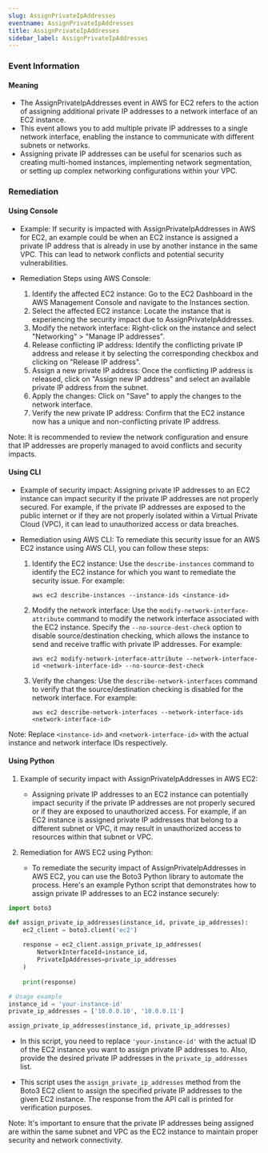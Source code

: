 ```yaml
--- 
slug: AssignPrivateIpAddresses
eventname: AssignPrivateIpAddresses
title: AssignPrivateIpAddresses
sidebar_label: AssignPrivateIpAddresses
---
```

                       
### Event Information

#### Meaning

- The AssignPrivateIpAddresses event in AWS for EC2 refers to the action of assigning additional private IP addresses to a network interface of an EC2 instance.
- This event allows you to add multiple private IP addresses to a single network interface, enabling the instance to communicate with different subnets or networks.
- Assigning private IP addresses can be useful for scenarios such as creating multi-homed instances, implementing network segmentation, or setting up complex networking configurations within your VPC.

### Remediation

#### Using Console

- Example: If security is impacted with AssignPrivateIpAddresses in AWS for EC2, an example could be when an EC2 instance is assigned a private IP address that is already in use by another instance in the same VPC. This can lead to network conflicts and potential security vulnerabilities.

- Remediation Steps using AWS Console:
  1. Identify the affected EC2 instance: Go to the EC2 Dashboard in the AWS Management Console and navigate to the Instances section.
  2. Select the affected EC2 instance: Locate the instance that is experiencing the security impact due to AssignPrivateIpAddresses.
  3. Modify the network interface: Right-click on the instance and select "Networking" > "Manage IP addresses".
  4. Release conflicting IP address: Identify the conflicting private IP address and release it by selecting the corresponding checkbox and clicking on "Release IP address".
  5. Assign a new private IP address: Once the conflicting IP address is released, click on "Assign new IP address" and select an available private IP address from the subnet.
  6. Apply the changes: Click on "Save" to apply the changes to the network interface.
  7. Verify the new private IP address: Confirm that the EC2 instance now has a unique and non-conflicting private IP address.

Note: It is recommended to review the network configuration and ensure that IP addresses are properly managed to avoid conflicts and security impacts.

#### Using CLI

- Example of security impact: Assigning private IP addresses to an EC2 instance can impact security if the private IP addresses are not properly secured. For example, if the private IP addresses are exposed to the public internet or if they are not properly isolated within a Virtual Private Cloud (VPC), it can lead to unauthorized access or data breaches.

- Remediation using AWS CLI: To remediate this security issue for an AWS EC2 instance using AWS CLI, you can follow these steps:

  1. Identify the EC2 instance: Use the `describe-instances` command to identify the EC2 instance for which you want to remediate the security issue. For example:
     ```
     aws ec2 describe-instances --instance-ids <instance-id>
     ```

  2. Modify the network interface: Use the `modify-network-interface-attribute` command to modify the network interface associated with the EC2 instance. Specify the `--no-source-dest-check` option to disable source/destination checking, which allows the instance to send and receive traffic with private IP addresses. For example:
     ```
     aws ec2 modify-network-interface-attribute --network-interface-id <network-interface-id> --no-source-dest-check
     ```

  3. Verify the changes: Use the `describe-network-interfaces` command to verify that the source/destination checking is disabled for the network interface. For example:
     ```
     aws ec2 describe-network-interfaces --network-interface-ids <network-interface-id>
     ```

Note: Replace `<instance-id>` and `<network-interface-id>` with the actual instance and network interface IDs respectively.

#### Using Python

1. Example of security impact with AssignPrivateIpAddresses in AWS EC2:
   - Assigning private IP addresses to an EC2 instance can potentially impact security if the private IP addresses are not properly secured or if they are exposed to unauthorized access. For example, if an EC2 instance is assigned private IP addresses that belong to a different subnet or VPC, it may result in unauthorized access to resources within that subnet or VPC.

2. Remediation for AWS EC2 using Python:
   - To remediate the security impact of AssignPrivateIpAddresses in AWS EC2, you can use the Boto3 Python library to automate the process. Here's an example Python script that demonstrates how to assign private IP addresses to an EC2 instance securely:

```python
import boto3

def assign_private_ip_addresses(instance_id, private_ip_addresses):
    ec2_client = boto3.client('ec2')
    
    response = ec2_client.assign_private_ip_addresses(
        NetworkInterfaceId=instance_id,
        PrivateIpAddresses=private_ip_addresses
    )
    
    print(response)

# Usage example
instance_id = 'your-instance-id'
private_ip_addresses = ['10.0.0.10', '10.0.0.11']

assign_private_ip_addresses(instance_id, private_ip_addresses)
```

   - In this script, you need to replace `'your-instance-id'` with the actual ID of the EC2 instance you want to assign private IP addresses to. Also, provide the desired private IP addresses in the `private_ip_addresses` list.

   - This script uses the `assign_private_ip_addresses` method from the Boto3 EC2 client to assign the specified private IP addresses to the given EC2 instance. The response from the API call is printed for verification purposes.

Note: It's important to ensure that the private IP addresses being assigned are within the same subnet and VPC as the EC2 instance to maintain proper security and network connectivity.


 